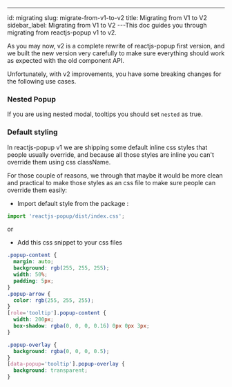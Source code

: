 ---

id: migrating
slug: migrate-from-v1-to-v2
title: Migrating from V1 to V2
sidebar_label: Migrating from V1 to V2
---This doc guides you through migrating from reactjs-popup v1 to v2.

As you may now, v2 is a complete rewrite of reactjs-popup first version, and we built the new version very carefully to make sure everything should work as expected with the old component API.

Unfortunately, with v2 improvements, you have some breaking changes for the following use cases.

### Nested Popup

If you are using nested modal, tooltips you should set `nested` as true.

### Default styling

In reactjs-popup v1 we are shipping some default inline css styles that people usually override, and because all those styles are inline you can't override them using css className.

For those couple of reasons, we through that maybe it would be more clean and practical to make those styles as an css file to make sure people can override them easily:

- Import default style from the package :

```javascript
import 'reactjs-popup/dist/index.css';
```

or

- Add this css snippet to your css files

```css
.popup-content {
  margin: auto;
  background: rgb(255, 255, 255);
  width: 50%;
  padding: 5px;
}
.popup-arrow {
  color: rgb(255, 255, 255);
}
[role='tooltip'].popup-content {
  width: 200px;
  box-shadow: rgba(0, 0, 0, 0.16) 0px 0px 3px;
}

.popup-overlay {
  background: rgba(0, 0, 0, 0.5);
}
[data-popup='tooltip'].popup-overlay {
  background: transparent;
}
```
